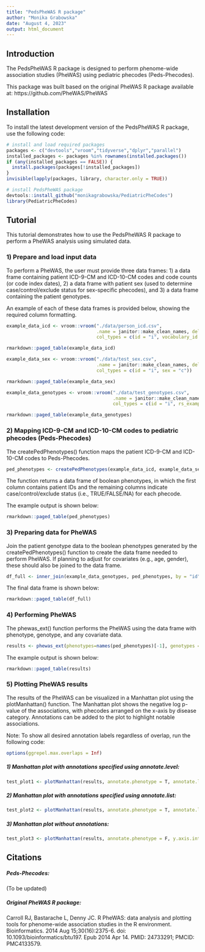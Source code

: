 ```yaml
---
title: "PedsPheWAS R package"
author: "Monika Grabowska"
date: "August 4, 2023"
output: html_document
---
```


## Introduction

The PedsPheWAS R package is designed to perform phenome-wide association studies (PheWAS) using pediatric phecodes (Peds-Phecodes).

This package was built based on the original PheWAS R package available at: https://github.com/PheWAS/PheWAS 
 
## Installation
To install the latest development version of the PedsPheWAS R package, use the following code:

```r
# install and load required packages 
packages <- c("devtools","vroom","tidyverse","dplyr","parallel")
installed_packages <- packages %in% rownames(installed.packages())
if (any(installed_packages == FALSE)) {
  install.packages(packages[!installed_packages])
}
invisible(lapply(packages, library, character.only = TRUE))
```

```r
# install PedsPheWAS package
devtools::install_github("monikagrabowska/PediatricPheCodes")
library(PediatricPheCodes)
```

## Tutorial 

This tutorial demonstrates how to use the PedsPheWAS R package to perform a PheWAS analysis using simulated data.

### 1) Prepare and load input data


To perform a PheWAS, the user must provide three data frames: 1) a data frame containing patient ICD-9-CM and ICD-10-CM codes and code counts (or code index dates), 2) a data frame with patient sex (used to determine case/control/exclude status for sex-specific phecodes), and 3) a data frame containing the patient genotypes. 

An example of each of these data frames is provided below, showing the required column formatting.  

```r
example_data_icd <- vroom::vroom("./data/person_icd.csv",
                                 .name = janitor::make_clean_names, delim = ",",
                                 col_types = c(id = "i", vocabulary_id = "c", code = "c", count = "i"))
```

```r
rmarkdown::paged_table(example_data_icd)
```

```r
example_data_sex <- vroom::vroom("./data/test_sex.csv",
                                 .name = janitor::make_clean_names, delim = ",",
                                 col_types = c(id = "i", sex = "c"))
```

```r
rmarkdown::paged_table(example_data_sex)
```

```r
example_data_genotypes <- vroom::vroom("./data/test_genotypes.csv",
                                       .name = janitor::make_clean_names, delim = ",",
                                       col_types = c(id = "i", rs_example = "i"))
```

```r
rmarkdown::paged_table(example_data_genotypes)
```

### 2) Mapping ICD-9-CM and ICD-10-CM codes to pediatric phecodes (Peds-Phecodes)

The createPedPhenotypes() function maps the patient ICD-9-CM and ICD-10-CM codes to Peds-Phecodes.

```r
ped_phenotypes <- createPedPhenotypes(example_data_icd, example_data_sex)
```

The function returns a data frame of boolean phenotypes, in which the first column contains patient IDs and the remaining columns indicate case/control/exclude status (i.e., TRUE/FALSE/NA) for each phecode. 

The example output is shown below: 

```r
rmarkdown::paged_table(ped_phenotypes)
```

### 3) Preparing data for PheWAS 

Join the patient genotype data to the boolean phenotypes generated by the createPedPhenotypes() function to create the data frame needed to perform PheWAS. If planning to adjust for covariates (e.g., age, gender), these should also be joined to the data frame.   

```r
df_full <- inner_join(example_data_genotypes, ped_phenotypes, by = "id")
```

The final data frame is shown below: 

```r
rmarkdown::paged_table(df_full)
```

### 4) Performing PheWAS 

The phewas_ext() function performs the PheWAS using the data frame with phenotype, genotype, and any covariate data. 

```r
results <- phewas_ext(phenotypes=names(ped_phenotypes)[-1], genotypes = colnames(example_data_genotypes)[2], df_full)
```

The example output is shown below:

```r
rmarkdown::paged_table(results)
```

### 5) Plotting PheWAS results

The results of the PheWAS can be visualized in a Manhattan plot using the plotManhattan() function. The Manhattan plot shows the negative log p-value of the associations, with phecodes arranged on the x-axis by disease category. Annotations can be added to the plot to highlight notable associations. 


Note: To show all desired annotation labels regardless of overlap, run the following code:
```r
options(ggrepel.max.overlaps = Inf)
```


##### 1) Manhattan plot with annotations specified using annotate.level:

```r
test_plot1 <- plotManhattan(results, annotate.phenotype = T, annotate.level = 0.005, y.axis.interval = 1)
```



##### 2) Manhattan plot with annotations specified using annotate.list: 

```r
test_plot2 <- plotManhattan(results, annotate.phenotype = T, annotate.list = c("622"), y.axis.interval = 1)
```



##### 3) Manhattan plot without annotations: 

```r
test_plot3 <- plotManhattan(results, annotate.phenotype = F, y.axis.interval = 1)
```


## Citations
##### Peds-Phecodes:
(To be updated)

##### Original PheWAS R package: 
Carroll RJ, Bastarache L, Denny JC. R PheWAS: data analysis and plotting tools for phenome-wide association studies in the R environment. Bioinformatics. 2014 Aug 15;30(16):2375-6. doi: 10.1093/bioinformatics/btu197. Epub 2014 Apr 14. PMID: 24733291; PMCID: PMC4133579.
